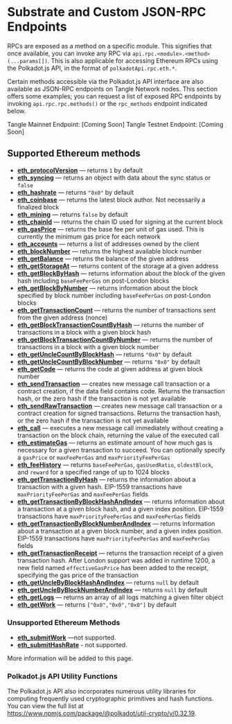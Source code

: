 # Substrate and Custom JSON-RPC Endpoints

RPCs are exposed as a method on a specific module. This signifies that once available, you can invoke any RPC via `api.rpc.<module>.<method>(...params[])`. This is also applicable for accessing Ethereum RPCs using the Polkadot.js API, in the format of `polkadotApi.rpc.eth.*`.

Certain methods accessible via the Polkadot.js API interface are also available as JSON-RPC endpoints on Tangle Network nodes. This section offers some examples; you can request a list of exposed RPC endpoints by invoking `api.rpc.rpc.methods()` or the `rpc_methods` endpoint indicated below.

Tangle Mainnet Endpoint: [Coming Soon]
Tangle Testnet Endpoint: [Coming Soon]

## Supported Ethereum methods

- **[eth_protocolVersion](https://eth.wiki/json-rpc/API#eth_protocolversion)** — returns `1` by default
- **[eth_syncing](https://eth.wiki/json-rpc/API#eth_syncing)** — returns an object with data about the sync status or `false`
- **[eth_hashrate](https://eth.wiki/json-rpc/API#eth_hashrate)** — returns `"0x0"` by default
- **[eth_coinbase](https://eth.wiki/json-rpc/API#eth_coinbase)** — returns the latest block author. Not necessarily a finalized block
- **[eth_mining](https://eth.wiki/json-rpc/API#eth_mining)** — returns `false` by default
- **[eth_chainId](https://eth.wiki/json-rpc/API#eth_chainid)** — returns the chain ID used for signing at the current block
- **[eth_gasPrice](https://eth.wiki/json-rpc/API#eth_gasprice)** — returns the base fee per unit of gas used. This is currently the minimum gas price for each network
- **[eth_accounts](https://eth.wiki/json-rpc/API#eth_accounts)** — returns a list of addresses owned by the client
- **[eth_blockNumber](https://eth.wiki/json-rpc/API#eth_blocknumber)** — returns the highest available block number
- **[eth_getBalance](https://eth.wiki/json-rpc/API#eth_getbalance)** — returns the balance of the given address
- **[eth_getStorageAt](https://eth.wiki/json-rpc/API#eth_getstorageat)** — returns content of the storage at a given address
- **[eth_getBlockByHash](https://eth.wiki/json-rpc/API#eth_getblockbyhash)** — returns information about the block of the given hash including `baseFeePerGas` on post-London blocks
- **[eth_getBlockByNumber](https://eth.wiki/json-rpc/API#eth_getblockbynumber)** — returns information about the block specified by block number including `baseFeePerGas` on post-London blocks
- **[eth_getTransactionCount](https://eth.wiki/json-rpc/API#eth_gettransactioncount)** — returns the number of transactions sent from the given address (nonce)
- **[eth_getBlockTransactionCountByHash](https://eth.wiki/json-rpc/API#eth_getblocktransactioncountbyhash)** — returns the number of transactions in a block with a given block hash
- **[eth_getBlockTransactionCountByNumber](https://eth.wiki/json-rpc/API#eth_getblocktransactioncountbynumber)** — returns the number of transactions in a block with a given block number
- **[eth_getUncleCountByBlockHash](https://eth.wiki/json-rpc/API#eth_getunclecountbyblockhash)** — returns `"0x0"` by default
- **[eth_getUncleCountByBlockNumber](https://eth.wiki/json-rpc/API#eth_getunclecountbyblocknumber)** — returns `"0x0"` by default
- **[eth_getCode](https://eth.wiki/json-rpc/API#eth_getcode)** — returns the code at given address at given block number
- **[eth_sendTransaction](https://eth.wiki/json-rpc/API#eth_sendtransaction)** — creates new message call transaction or a contract creation, if the data field contains code. Returns the transaction hash, or the zero hash if the transaction is not yet available
- **[eth_sendRawTransaction](https://eth.wiki/json-rpc/API#eth_sendrawtransaction)** — creates new message call transaction or a contract creation for signed transactions. Returns the transaction hash, or the zero hash if the transaction is not yet available
- **[eth_call](https://eth.wiki/json-rpc/API#eth_call)** — executes a new message call immediately without creating a transaction on the block chain, returning the value of the executed call
- **[eth_estimateGas](https://eth.wiki/json-rpc/API#eth_estimategas)** — returns an estimate amount of how much gas is necessary for a given transaction to succeed. You can optionally specify a `gasPrice` or `maxFeePerGas` and `maxPriorityFeePerGas`
- **[eth_feeHistory](https://docs.alchemy.com/alchemy/apis/ethereum/eth-feehistory)** — returns `baseFeePerGas`, `gasUsedRatio`, `oldestBlock`, and `reward` for a specified range of up to 1024 blocks
- **[eth_getTransactionByHash](https://eth.wiki/json-rpc/API#eth_gettransactionbyhash)** — returns the information about a transaction with a given hash. EIP-1559 transactions have `maxPriorityFeePerGas` and `maxFeePerGas` fields
- **[eth_getTransactionByBlockHashAndIndex](https://eth.wiki/json-rpc/API#eth_gettransactionbyblockhashandindex)** — returns information about a transaction at a given block hash, and a given index position. EIP-1559 transactions have `maxPriorityFeePerGas` and `maxFeePerGas` fields
- **[eth_getTransactionByBlockNumberAndIndex](https://eth.wiki/json-rpc/API#eth_gettransactionbyblocknumberandindex)** — returns information about a transaction at a given block number, and a given index position. EIP-1559 transactions have `maxPriorityFeePerGas` and `maxFeePerGas` fields
- **[eth_getTransactionReceipt](https://eth.wiki/json-rpc/API#eth_gettransactionreceipt)** — returns the transaction receipt of a given transaction hash. After London support was added in runtime 1200, a new field named `effectiveGasPrice` has been added to the receipt, specifying the gas price of the transaction
- **[eth_getUncleByBlockHashAndIndex](https://eth.wiki/json-rpc/API#eth_getunclebyblockhashandindex)** — returns `null` by default
- **[eth_getUncleByBlockNumberAndIndex](https://eth.wiki/json-rpc/API#eth_getunclebyblocknumberandindex)** — returns `null` by default
- **[eth_getLogs](https://eth.wiki/json-rpc/API#eth_getlogs)** — returns an array of all logs matching a given filter object
- **[eth_getWork](https://eth.wiki/json-rpc/API#eth_getwork)** — returns `["0x0","0x0","0x0"]` by default

### Unsupported Ethereum Methods

- **[eth_submitWork](https://eth.wiki/json-rpc/API#eth_submitwork)** —not supported.
- **[eth_submitHashRate](https://eth.wiki/json-rpc/API#eth_submithashrate)** - not supported.

More information will be added to this page.

### Polkadot.js API Utility Functions

The Polkadot.js API also incorporates numerous utility libraries for computing frequently used cryptographic primitives and hash functions. You can view the full list at https://www.npmjs.com/package/@polkadot/util-crypto/v/0.32.19.
